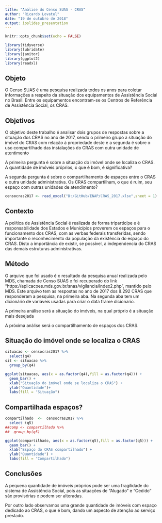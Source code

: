 ```yaml
---
title: "Análise do Censo SUAS - CRAS"
author: "Ricardo Lovatel"
date: "19 de outubro de 2018"
output: ioslides_presentation
---
```


```r
knitr::opts_chunk$set(echo = FALSE)

```



```r


library(tidyverse)
library(lubridate)
library(janitor)
library(ggplot2)
library(readxl)

```



## Objeto 

O Censo SUAS é uma pesquisa realizada todos os anos para coletar informações a respeito da situação dos equipamentos de Assistência Social no Brasil. Entre os equipamentos encontram-se os Centros de Referência de Assistência Social, os CRAS. 


## Objetivos 

O objetivo deste trabalho é analisar dois grupos de respostas sobre a situação dos CRAS no ano de 2017, sendo o primeiro grupo a situação do imóvel do CRAS com relação à propriedade deste  e a segunda é sobre o uso compartilhado das instalações do CRAS com outra unidade de atentimento


A primeira pergunta é sobre a situação do imóvel onde se localiza o CRAS. A quantidade de imóveis próprios, o que é bom, é significativa?

A segunda pergunta é sobre o compartilhamento de espaços entre o CRAS e outra unidade administrativa. Os CRAS compartilham, o que é ruim, seu espaço com outras unidades de atendimento? 


```r

censocras2017 <- read_excel("D:/GitHub/ENAP/CRAS_2017.xlsx",sheet = 1)
```


## Contexto 

A política de Assistência Social é realizada de forma triparticípe e é responsabilidade dos Estados e Municípios proverem os espaços para o funcionamento dos CRAS, com as verbas federais transferidas,  sendo importante o reconhecimento da população da existência do espaço do CRAS. Disto a importância de existir, se possível, a independencia do CRAS das demais estruturas administrativas. 



## Método 

O arquivo que foi usado é o resultado da pesquisa anual realizada pelo MDS, chamada de Censo SUAS e foi recuperado do link “https://aplicacoes.mds.gov.br/snas/vigilancia/index2.php”, mantido pelo MDS. Este arquivo tem as respostas no ano de 2017 dos 8.292 CRAS que responderam a pesquisa, na primeira aba. Na segunda aba tem um dicionário de variáveis usadas para criar o data frame dicionario.

A primeira análise será a situação do imóveis, na qual próprio é a situação mais desejada

A próxima análise será o compartilhamento de espaços dos CRAS.

## Situação do imóvel onde se localiza o CRAS 

```r

situacao <- censocras2017 %>%
  select(q4)
sit <- situacao %>%
  group_by(q4) 

```


```r
ggplot(situacao, aes(x = as.factor(q4),fill = as.factor(q4))) + 
  geom_bar() +
  xlab("Situação do imóvel onde se localiza o CRAS") +
  ylab("Quantidade")+ 
  labs(fill = "Situação")
```


## Compartilhada espaços?

```r

compartilhado  <-  censocras2017 %>%
  select (q5)
##comp <- compartilhado %>%
##  group_by(q5)

ggplot(compartilhado, aes(x = as.factor(q5),fill = as.factor(q5))) + 
  geom_bar() +
  xlab("Espaço do CRAS compartilhado") +
  ylab("Quantidade") + 
  labs(fill = "Compartilhado")

```


## Conclusões

A pequena quantidade de imóveis próprios pode ser uma fragilidade do sistema de Assistência Social, pois as situações de "Alugado" e "Cedido" são provisórias e podem ser alteradas.

Por outro lado observamos uma grande quantidade de imóveis com espaço dedicado ao CRAS, o que é bom, dando um aspecto de atenção ao serviço prestado. 
